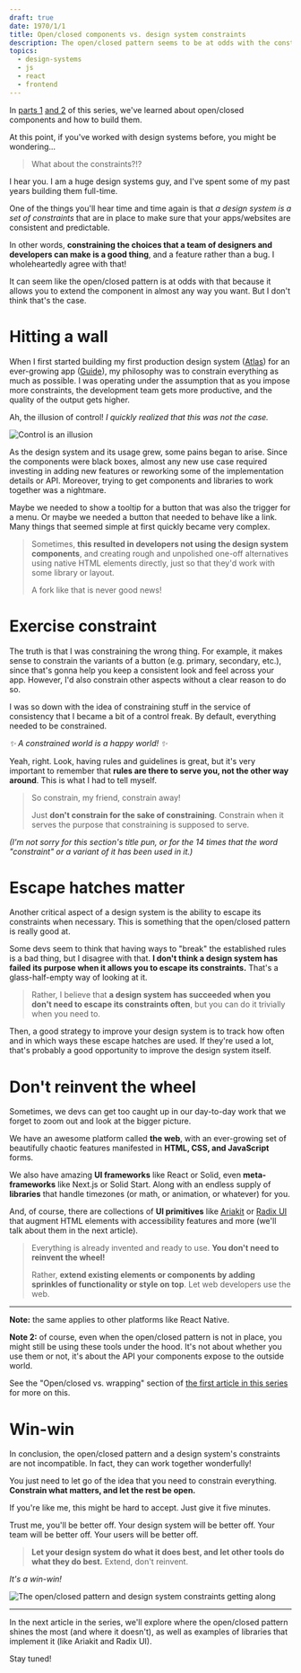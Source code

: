 ```yaml
---
draft: true
date: 1970/1/1
title: Open/closed components vs. design system constraints
description: The open/closed pattern seems to be at odds with the constrained nature of a design system, but I disagree!
topics:
  - design-systems
  - js
  - react
  - frontend
---
```



<TheOpenClosedComponentIndex />

In [parts 1](/article/the-open-closed-component-part-1) [and 2](/article/the-open-closed-component-part-1) of this series, we've learned about open/closed components and how to build them.

At this point, if you've worked with design systems before, you might be wondering...

> What about the constraints?!?

I hear you. I am a huge design systems guy, and I've spent some of my past years building them full-time.

One of the things you'll hear time and time again is that _a design system is a set of constraints_ that are in place to make sure that your apps/websites are consistent and predictable.

In other words, **constraining the choices that a team of designers and developers can make is a good thing**, and a feature rather than a bug. I wholeheartedly agree with that!

It can seem like the open/closed pattern is at odds with that because it allows you to extend the component in almost any way you want. But I don't think that's the case.

# Hitting a wall

When I first started building my first production design system ([Atlas](https://atlas.guide.co/)) for an ever-growing app ([Guide](https://guide.co/)), my philosophy was to constrain everything as much as possible. I was operating under the assumption that as you impose more constraints, the development team gets more productive, and the quality of the output gets higher.

Ah, the illusion of control! _I quickly realized that this was not the case._

![Control is an illusion](control.jpg)

As the design system and its usage grew, some pains began to arise. Since the components were black boxes, almost any new use case required investing in adding new features or reworking some of the implementation details or API. Moreover, trying to get components and libraries to work together was a nightmare.

Maybe we needed to show a tooltip for a button that was also the trigger for a menu. Or maybe we needed a button that needed to behave like a link. Many things that seemed simple at first quickly became very complex.

> Sometimes, **this resulted in developers not using the design system components**, and creating rough and unpolished one-off alternatives using native HTML elements directly, just so that they'd work with some library or layout.
>
> A fork like that is never good news!

# Exercise constraint

The truth is that I was constraining the wrong thing. For example, it makes sense to constrain the variants of a button (e.g. primary, secondary, etc.), since that's gonna help you keep a consistent look and feel across your app. However, I'd also constrain other aspects without a clear reason to do so.

I was so down with the idea of constraining stuff in the service of consistency that I became a bit of a control freak. By default, everything needed to be constrained.

_✨ A constrained world is a happy world! ✨_

Yeah, right. Look, having rules and guidelines is great, but it's very important to remember that **rules are there to serve you, not the other way around**. This is what I had to tell myself.

> So constrain, my friend, constrain away!
>
> Just **don't constrain for the sake of constraining**. Constrain when it serves the purpose that constraining is supposed to serve.

_(I'm not sorry for this section's title pun, or for the 14 times that the word "constraint" or a variant of it has been used in it.)_

# Escape hatches matter

Another critical aspect of a design system is the ability to escape its constraints when necessary. This is something that the open/closed pattern is really good at.

Some devs seem to think that having ways to "break" the established rules is a bad thing, but I disagree with that. **I don't think a design system has failed its purpose when it allows you to escape its constraints.** That's a glass-half-empty way of looking at it.

> Rather, I believe that **a design system has succeeded when you don't need to escape its constraints often**, but you can do it trivially when you need to.

Then, a good strategy to improve your design system is to track how often and in which ways these escape hatches are used. If they're used a lot, that's probably a good opportunity to improve the design system itself.

# Don't reinvent the wheel

Sometimes, we devs can get too caught up in our day-to-day work that we forget to zoom out and look at the bigger picture.

We have an awesome platform called **the web**, with an ever-growing set of beautifully chaotic features manifested in **HTML, CSS, and JavaScript** forms.

We also have amazing **UI frameworks** like React or Solid, even **meta-frameworks** like Next.js or Solid Start. Along with an endless supply of **libraries** that handle timezones (or math, or animation, or whatever) for you.

And, of course, there are collections of **UI primitives** like [Ariakit](https://ariakit.org/) or [Radix UI](https://radix-ui.com/) that augment HTML elements with accessibility features and more (we'll talk about them in the next article).

> Everything is already invented and ready to use. **You don't need to reinvent the wheel!**
>
> Rather, **extend existing elements or components by adding sprinkles of functionality or style on top**. Let web developers use the web.

---

**Note:** the same applies to other platforms like React Native.

**Note 2:** of course, even when the open/closed pattern is not in place, you might still be using these tools under the hood. It's not about whether you use them or not, it's about the API your components expose to the outside world.

See the "Open/closed vs. wrapping" section of [the first article in this series](/article/the-open-closed-component-part-1#openclosed-vs-wrapping) for more on this.

# Win-win

In conclusion, the open/closed pattern and a design system's constraints are not incompatible. In fact, they can work together wonderfully!

You just need to let go of the idea that you need to constrain everything. **Constrain what matters, and let the rest be open.**

If you're like me, this might be hard to accept. Just give it five minutes.

Trust me, you'll be better off. Your design system will be better off. Your team will be better off. Your users will be better off.

> **Let your design system do what it does best, and let other tools do what they do best.** Extend, don't reinvent.

_It's a win-win!_

![The open/closed pattern and design system constraints getting along](love.png)

---

In the next article in the series, we'll explore where the open/closed pattern shines the most (and where it doesn't), as well as examples of libraries that implement it (like Ariakit and Radix UI).

Stay tuned!
